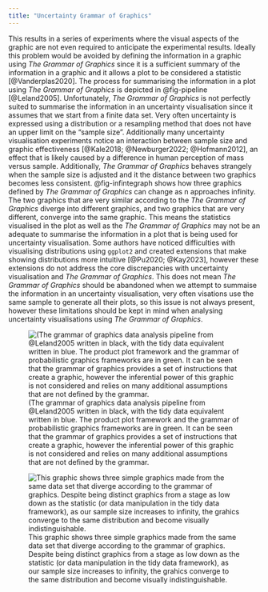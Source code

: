 ```yaml
---
title: "Uncertainty Grammar of Graphics"
---
```

This results in a series of experiments where the visual aspects of the graphic are not even required to anticipate the experimental results. Ideally this problem would be avoided by defining the information in a graphic using *The Grammar of Graphics* since it is a sufficient summary of the information in a graphic and it allows a plot to be considered a statistic [@Vanderplas2020]. The process for summarising the information in a plot using *The Grammar of Graphics* is depicted in @fig-pipeline [@Leland2005]. Unfortunately, *The Grammar of Graphics* is not perfectly suited to summarise the information in an uncertainty visualisation since it assumes that we start from a finite data set. Very often uncertainty is expressed using a distribution or a resampling method that does not have an upper limit on the "sample size". Additionally many uncertainty visualisation experiments notice an interaction between sample size and graphic effectiveness [@Kale2018; @Newburger2022; @Hofmann2012], an effect that is likely caused by a difference in human perception of mass versus sample. Additionally, *The Grammar of Graphics* behaves strangely when the sample size is adjusted and it the distance between two graphics becomes less consistent. @fig-infintegraph shows how three graphics defined by *The Grammar of Graphics* can change as n approaches infinity. The two graphics that are very similar according to the *The Grammar of Graphics* diverge into different graphics, and two graphics that are very different, converge into the same graphic. This means the statistics visualised in the plot as well as the *The Grammar of Graphics* may not be an adequate to summarise the information in a plot that is being used for uncertainty visualisation. Some authors have noticed difficulties with visualising distributions using `ggplot2` and created extensions that make showing distributions more intuitive [@Pu2020; @Kay2023], however these extensions do not address the core discrepancies with uncertainty visualisation and *The Grammar of Graphics*. This does not mean *The Grammar of Graphics* should be abandoned when we attempt to summaise the information in an uncertainty visualisation, very often visations use the same sample to generate all their plots, so this issue is not always present, however these limitations should be kept in mind when analysing uncertainty visualisations using *The Grammar of Graphics*.

![(The grammar of graphics data analysis pipeline from @Leland2005 written in black, with the tidy data equivalent written in blue. The product plot framework and the grammar of probabilistic graphics frameworks are in green. It can be seen that the grammar of graphics provides a set of instructions that create a graphic, however the inferential power of this graphic is not considered and relies on many additional assumptions that are not defined by the grammar.](grammarofgraphicspipeline.jpeg){#fig-pipeline}
 
 ![This graphic shows three simple graphics made from the same data set that diverge according to the grammar of graphics. Despite being distinct graphics from a stage as low down as the statistic (or data manipulation in the tidy data framework), as our sample size increases to infinity, the grahics converge to the same distribution and become visually indistinguishable. ](infinitegraph.jpeg){#fig-infinitegraph}